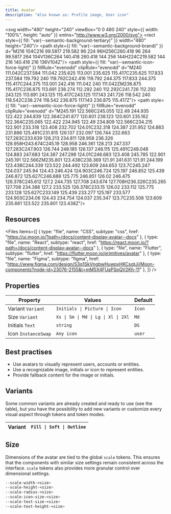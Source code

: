 ```yaml
---
title: Avatar
description: "Also known as: Profile image, User icon"
---
```


<svg width="480" height="240" viewBox="0 0 480 240" style={{ width: "100%", height: "auto" }} xmlns="http://www.w3.org/2000/svg">
<rect style={{ fill: "var(--semantic-background-tertiary)" }} width="480" height="240"/>
<path style={{ fill: "var(--semantic-background-brand)" }} d="M216 104C216 99.5817 219.582 96 224 96H256C260.418 96 264 99.5817 264 104V136C264 140.418 260.418 144 256 144H224C219.582 144 216 140.418 216 136V104Z"/>
<path style={{ fill: "var(--semantic-icon-force-light)" }} fillRule="evenodd" clipRule="evenodd" d="M240 111.042C237.584 111.042 235.625 113.001 235.625 115.417C235.625 117.833 237.584 119.792 240 119.792C242.416 119.792 244.375 117.833 244.375 115.417C244.375 113.001 242.416 111.042 240 111.042ZM236.875 115.417C236.875 113.691 238.274 112.292 240 112.292C241.726 112.292 243.125 113.691 243.125 115.417C243.125 117.143 241.726 118.542 240 118.542C238.274 118.542 236.875 117.143 236.875 115.417Z"/>
<path style={{ fill: "var(--semantic-icon-force-light)" }} fillRule="evenodd" clipRule="evenodd" d="M245.191 122.566C245.055 122.49 244.935 122.422 244.839 122.364C241.877 120.601 238.123 120.601 235.162 122.364C235.065 122.422 234.945 122.49 234.809 122.566C234.215 122.901 233.318 123.408 232.702 124.01C232.318 124.387 231.952 124.883 231.886 125.491C231.815 126.137 232.097 126.744 232.663 127.283C233.639 128.213 234.811 128.958 236.326 128.958H243.674C245.19 128.958 246.361 128.213 247.337 127.283C247.903 126.744 248.185 126.137 248.115 125.491C248.048 124.883 247.683 124.387 247.298 124.01C246.683 123.408 245.785 122.901 245.191 122.566ZM235.801 123.438C238.369 121.91 241.631 121.91 244.199 123.438C244.339 123.522 244.492 123.609 244.653 123.7C245.247 124.037 245.94 124.43 246.424 124.903C246.724 125.197 246.852 125.439 246.872 125.627C246.888 125.775 246.851 126.02 246.475 126.378C245.612 127.2 244.735 127.708 243.674 127.708H236.326C235.265 127.708 234.388 127.2 233.525 126.378C233.15 126.02 233.112 125.775 233.128 125.627C233.149 125.439 233.277 125.197 233.577 124.903C234.06 124.43 234.754 124.037 235.347 123.7C235.508 123.609 235.661 123.522 235.801 123.438Z"/>
</svg>

## Resources

<Files
  items={[
    {
      type: "file",
      name: "CSS",
      subtype: "css",
      href: "https://ui.moon.io/?path=/docs/content-display-avatar--docs"
    },
    {
      type: "file",
      name: "React",
      subtype: "react",
      href: "https://react.moon.io/?path=/docs/content-display-avatar--docs"
    },
    {
      type: "file",
      name: "Flutter",
      subtype: "flutter",
      href: "https://flutter.moon.io/primitives/avatar"
    },
    {
      type: "file",
      name: "Figma",
      subtype: "figma",
      href: "https://www.figma.com/design/S3q1SkVngbwHuwpxHKCsgtJj/Moon-components?node-id=23076-2155&t=mM5X4FUaPSpQV2Kh-11"
    },
  ]}
/>

## Properties

| **Property**                        | **Values**                                   | **Default**
|-----------------------------------  |----------------------------------------------| -----------------------------------------------
| Variant `Variant`                   | `Initials \| Picture \| Icon`                | `Icon`
| Size `Variant`                      | `Xs \| Sm \| Md \| Lg \| Xl \| 2Xl`          | `Md`
| Initials `Text`                     | `string`                                     | `DS`
| Icon `InstanceSwap`                 | `Any icon`                                   | `user`

## Best practises

- Use avatars to visually represent users, accounts or entities.
- Use a recognizable image, initials or icon to represent entities.
- Provide fallback content for the image or initials.

## Variants

Some common variants are already created and ready to use (see the table), but you have the possibility to add new variants or customize every visual aspect through tokens and token modes.

| **Variant** | `Fill \| Soft \| Outline`
|-----------------------------------|------------

## Size

Dimensions of the avatar are tied to the global `scale` tokens. This ensures that the components with similar size settings remain consistent across the interface. `scale` tokens also provides more granular control over dimensional settings.

```css:scale.css showLineNumbers
--scale-width-<size>
--scale-height-<size>
--scale-radius-<size>
--scale-icon-size-<size>
--scale-text-size-<size>
--scale-text-height-<size>
```
